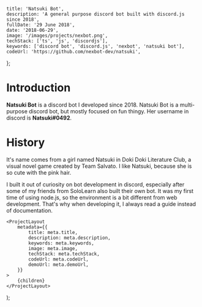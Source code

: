 
	title: 'Natsuki Bot',
	description: 'A general purpose discord bot built with discord.js since 2018',
	fullDate: '29 June 2018',
	date: '2018-06-29',
	image: '/images/projects/nexbot.png',
	techStack: ['ts', 'js', 'discordjs'],
	keywords: ['discord bot', 'discord.js', 'nexbot', 'natsuki bot'],
	codeUrl: 'https://github.com/nexbot-dev/natsuki',
};

# Introduction
**Natsuki Bot** is a discord bot I developed since 2018.
Natsuki Bot is a multi-purpose discord bot, but mostly focused on fun thingy.
Her username in discord is **Natsuki#0492**.

# History
It's name comes from a girl named Natsuki in Doki Doki Literature Club, a visual novel game created by Team Salvato.
I like Natsuki, because she is so cute with the pink hair.

I built it out of curiosity on bot development in discord, especially after some of my friends from SoloLearn also built their own bot.
It was my first time of using node.js, so the environment is a bit different from web development.
That's why when developing it, I always read a guide instead of documentation.

	<ProjectLayout
		metadata={{
			title: meta.title,
			description: meta.description,
			keywords: meta.keywords,
			image: meta.image,
			techStack: meta.techStack,
			codeUrl: meta.codeUrl,
			demoUrl: meta.demoUrl,
		}}
	>
		{children}
	</ProjectLayout>
);